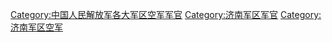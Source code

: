 [[Category:中国人民解放军各大军区空军军官|Category:中国人民解放军各大军区空军军官]]
[[Category:济南军区军官|Category:济南军区军官]]
[[Category:济南军区空军|Category:济南军区空军]]